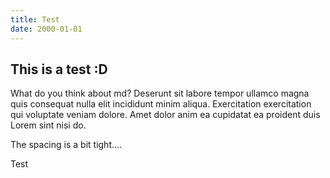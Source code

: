 ```yaml
---
title: Test
date: 2000-01-01
---
```


## This is a test :D

What do you think about md? Deserunt sit labore tempor ullamco magna quis
consequat nulla elit incididunt minim aliqua. Exercitation exercitation qui
voluptate veniam dolore. Amet dolor anim ea cupidatat ea proident duis Lorem
sint nisi do.

The spacing is a bit tight....

Test
